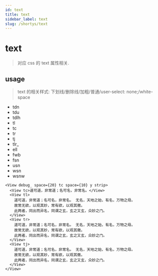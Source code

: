 ```yaml
---
id: text
title: text
sidebar_label: text
slug: /shortys/text
---
```


# text

> 对应 css 的 text 属性相关.

## usage

> text 的相关样式: 下划线/删除线/加粗/普通/user-select: none;/white-space

- tdn
- tdu
- tdlh
- tl
- tc
- tr
- tj
- tlr\_
- ell
- fwb
- fsn
- usn
- wsn
- wsnw

```tsx live
<View debug_ space={20} tc space={10} y strip>
  <View tc>道可道，非常道；名可名，非常名。</View>
  <View tl>
    道可道，非常道；名可名，非常名。 无名，天地之始，有名，万物之母。
    故常无欲，以观其妙，常有欲，以观其徼。
    此两者，同出而异名，同谓之玄，玄之又玄，众妙之门。
  </View>
  <View tr>
    道可道，非常道；名可名，非常名。 无名，天地之始，有名，万物之母。
    故常无欲，以观其妙，常有欲，以观其徼。
    此两者，同出而异名，同谓之玄，玄之又玄，众妙之门。
  </View>
  <View tj>
    道可道，非常道；名可名，非常名。 无名，天地之始，有名，万物之母。
    故常无欲，以观其妙，常有欲，以观其徼。
    此两者，同出而异名，同谓之玄，玄之又玄，众妙之门。
  </View>
</View>
```

